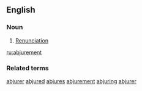 ==English==

===Noun===
{{en-noun}}

#{{rare}} [[Renunciation]]

[[ru:abjurement]]

===Related terms===
[[abjurer]] [[abjured]] [[abjures]] [[abjurement]] [[abjuring]] [[abjurer]]